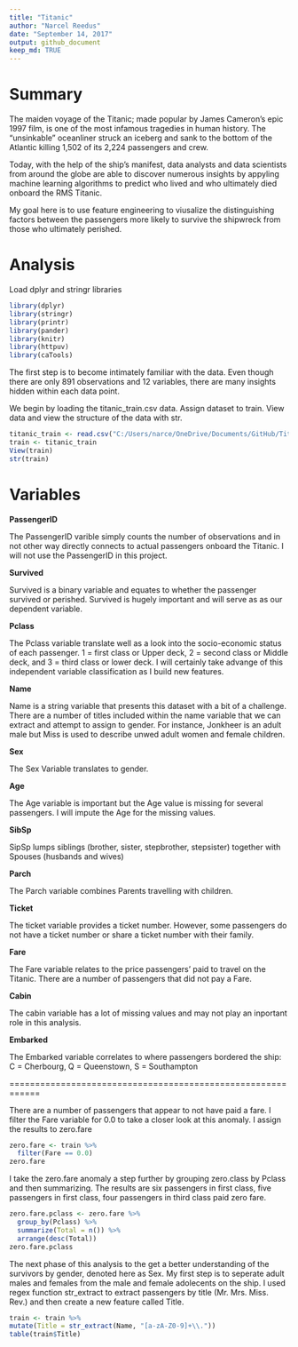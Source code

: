 ```yaml
---
title: "Titanic"
author: "Narcel Reedus"
date: "September 14, 2017"
output: github_document
keep_md: TRUE
---
```


# Summary

The maiden voyage of the Titanic; made popular by James Cameron's epic 1997 film, is one of the most infamous tragedies in human history. The "unsinkable" oceanliner struck an iceberg and sank to the bottom of the Atlantic killing 1,502 of its 2,224 passengers and crew.

Today, with the help of the ship's manifest, data analysts and data scientists from around the globe are able to discover numerous insights by appyling machine learning algorithms to predict who lived and who ultimately died onboard the RMS Titanic.

My goal here is to use feature engineering to viusalize the distinguishing factors between the passengers more likely to survive the shipwreck from those who ultimately perished.

# Analysis

Load dplyr and stringr libraries
```r
library(dplyr)
library(stringr)
library(printr)
library(pander)
library(knitr)
library(httpuv)
library(caTools)
```
The first step is to become intimately familiar with the data. Even though there are only 891 observations and 12 variables, there are many insights hidden within each data point. 

We begin by loading the titanic_train.csv data. Assign dataset to train. View data and view the structure of the data with str.

```r
titanic_train <- read.csv("C:/Users/narce/OneDrive/Documents/GitHub/Titanic/titanic_train.csv")
train <- titanic_train
View(train)
str(train)
```

# Variables

**PassengerID**

The PassengerID varible simply counts the number of observations and in not other way directly connects to actual passengers onboard the Titanic. I will not use the PassengerID in this project.

**Survived**

Survived is a binary variable and equates to whether the passenger survived or perished. Survived is hugely important and will serve as as our dependent variable.

**Pclass**

The Pclass variable translate well as a look into the socio-economic status of each passenger. 1 = first class or Upper deck, 2 = second class or Middle deck, and 3 = third class or lower deck. I will certainly take advange of this independent variable classification as I build new features.

**Name**

Name is a string variable that presents this dataset with a bit of a challenge. There are a number of titles included within the name variable that we can extract and attempt to assign to gender. For instance, Jonkheer is an adult male but Miss is used to describe unwed adult women and female children. 

**Sex**

The Sex Variable translates to gender.

**Age**

The Age variable is important but the Age value is missing for several passengers. I will impute the Age for the missing values.

**SibSp**

SipSp lumps siblings (brother, sister, stepbrother, stepsister) together with Spouses (husbands and wives)

**Parch**

The Parch variable combines Parents travelling with children.

**Ticket**

The ticket variable provides a ticket number. However, some passengers do not have a ticket number or share a ticket number with their family.

**Fare**

The Fare variable relates to the price passengers' paid to travel on the Titanic. There are a number of passengers that did not pay a Fare.   

**Cabin**

The cabin variable has a lot of missing values and may not play an inportant role in this analysis.

**Embarked**

The Embarked variable correlates to where passengers bordered the ship: C = Cherbourg, Q = Queenstown, S = Southampton

============================================================

There are a number of passengers that appear to not have paid a fare. I filter the Fare variable for 0.0 to take a closer look at this anomaly. I assign the results to zero.fare


```r
zero.fare <- train %>%
  filter(Fare == 0.0)
zero.fare
```

I take the zero.fare anomaly a step further by grouping zero.class by Pclass and then summarizing. The results are six passengers in first class, five passengers in first class, four passengers in third class paid zero fare.



```r
zero.fare.pclass <- zero.fare %>%
  group_by(Pclass) %>%
  summarize(Total = n()) %>%
  arrange(desc(Total))
zero.fare.pclass
```

The next phase of this analysis to the get a better understanding of the survivors by gender, denoted here as Sex. My first step is to seperate adult males and females from the male and female adolecents on the ship. I used regex function str_extract to extract passengers by title (Mr. Mrs. Miss. Rev.) and then create a new feature called Title.

```r
train <- train %>%
mutate(Title = str_extract(Name, "[a-zA-Z0-9]+\\."))
table(train$Title)
```





